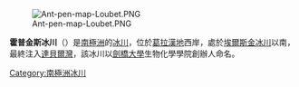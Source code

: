 {{unreferenced|time=2013-10-29T07:48:06+00:00}}
[[Image:Ant-pen-map-Loubet.PNG|thumb]]

'''霍普金斯冰川'''（{{lang-en|Hopkins Glacier}}）是[[南極洲|南極洲]]的[[冰川|冰川]]，位於[[葛拉漢地|葛拉漢地]]西岸，處於[[埃爾斯金冰川|埃爾斯金冰川]]以南，最終注入[[達貝爾灣|達貝爾灣]]，該冰川以[[劍橋大學|劍橋大學]]生物化學學院創辦人命名。

{{coord|66|36|S|65|42|W|source:GNIS|display=title}}

{{DEFAULTSORT:Hopkins Glacier}}
[[Category:南極洲冰川|Category:南極洲冰川]]


{{LoubetCoast-geo-stub}}